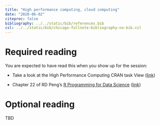 ```yaml
---
title: "High performance computing, cloud computing"
date: "2020-06-02"
citeproc: false
bibliography: ../../static/bib/references.bib
csl: ../../static/bib/chicago-fullnote-bibliography-no-bib.csl
---
```


# Required reading

You are expected to have read this when you show up for the session:

- Take a look at the High Performance Computing CRAN task View ([link](https://CRAN.R-project.org/view=HighPerformanceComputing))

- Chapter 22 of RD Peng's [R Programming for Data Science](https://bookdown.org/rdpeng/rprogdatascience/) ([link](https://bookdown.org/rdpeng/rprogdatascience/parallel-computation.html))

# Optional reading

TBD



